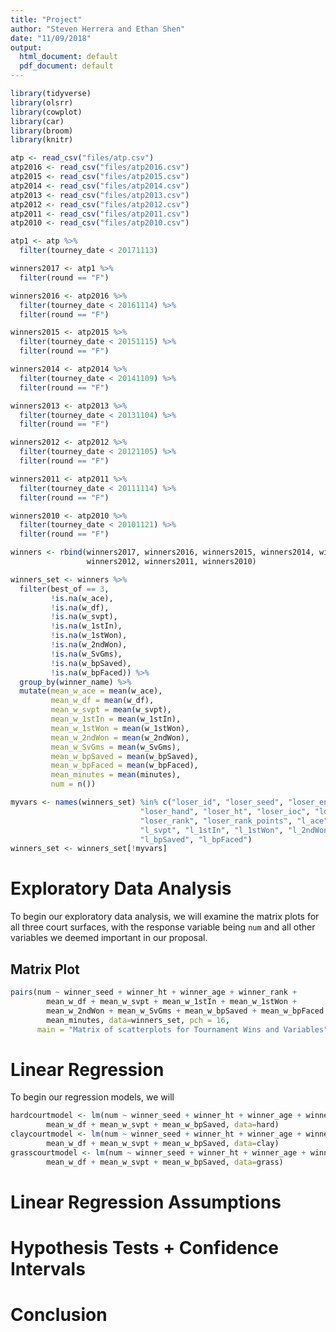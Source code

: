```yaml
---
title: "Project"
author: "Steven Herrera and Ethan Shen"
date: "11/09/2018"
output:
  html_document: default
  pdf_document: default
---
```


```r
library(tidyverse)
library(olsrr)
library(cowplot)
library(car)
library(broom)
library(knitr)
```

```r
atp <- read_csv("files/atp.csv")
atp2016 <- read_csv("files/atp2016.csv")
atp2015 <- read_csv("files/atp2015.csv")
atp2014 <- read_csv("files/atp2014.csv")
atp2013 <- read_csv("files/atp2013.csv")
atp2012 <- read_csv("files/atp2012.csv")
atp2011 <- read_csv("files/atp2011.csv")
atp2010 <- read_csv("files/atp2010.csv")

atp1 <- atp %>%
  filter(tourney_date < 20171113)

winners2017 <- atp1 %>%
  filter(round == "F")

winners2016 <- atp2016 %>%
  filter(tourney_date < 20161114) %>%
  filter(round == "F")

winners2015 <- atp2015 %>%
  filter(tourney_date < 20151115) %>%
  filter(round == "F")

winners2014 <- atp2014 %>%
  filter(tourney_date < 20141109) %>%
  filter(round == "F")

winners2013 <- atp2013 %>%
  filter(tourney_date < 20131104) %>%
  filter(round == "F")

winners2012 <- atp2012 %>%
  filter(tourney_date < 20121105) %>%
  filter(round == "F")

winners2011 <- atp2011 %>%
  filter(tourney_date < 20111114) %>%
  filter(round == "F")

winners2010 <- atp2010 %>%
  filter(tourney_date < 20101121) %>%
  filter(round == "F")

winners <- rbind(winners2017, winners2016, winners2015, winners2014, winners2013, 
                 winners2012, winners2011, winners2010)

winners_set <- winners %>%
  filter(best_of == 3,
         !is.na(w_ace), 
         !is.na(w_df), 
         !is.na(w_svpt), 
         !is.na(w_1stIn), 
         !is.na(w_1stWon), 
         !is.na(w_2ndWon),
         !is.na(w_SvGms), 
         !is.na(w_bpSaved),
         !is.na(w_bpFaced)) %>%
  group_by(winner_name) %>%
  mutate(mean_w_ace = mean(w_ace),
         mean_w_df = mean(w_df),
         mean_w_svpt = mean(w_svpt),
         mean_w_1stIn = mean(w_1stIn),
         mean_w_1stWon = mean(w_1stWon),
         mean_w_2ndWon = mean(w_2ndWon),
         mean_w_SvGms = mean(w_SvGms),
         mean_w_bpSaved = mean(w_bpSaved),
         mean_w_bpFaced = mean(w_bpFaced),
         mean_minutes = mean(minutes),
         num = n())

myvars <- names(winners_set) %in% c("loser_id", "loser_seed", "loser_entry", "loser_name",
                             "loser_hand", "loser_ht", "loser_ioc", "loser_age", 
                             "loser_rank", "loser_rank_points", "l_ace", "l_df", 
                             "l_svpt", "l_1stIn", "l_1stWon", "l_2ndWon", "l_SvGms", 
                             "l_bpSaved", "l_bpFaced") 
winners_set <- winners_set[!myvars]
```


# Exploratory Data Analysis 

To begin our exploratory data analysis, we will examine the matrix plots for all three court surfaces, with the response variable being `num` and all other variables we deemed important in our proposal.

## Matrix Plot
```r
pairs(num ~ winner_seed + winner_ht + winner_age + winner_rank + 
        mean_w_df + mean_w_svpt + mean_w_1stIn + mean_w_1stWon + 
        mean_w_2ndWon + mean_w_SvGms + mean_w_bpSaved + mean_w_bpFaced + 
        mean_minutes, data=winners_set, pch = 16,
      main = "Matrix of scatterplots for Tournament Wins and Variables")
```
# Linear Regression

To begin our regression models, we will

```r
hardcourtmodel <- lm(num ~ winner_seed + winner_ht + winner_age + winner_rank + 
        mean_w_df + mean_w_svpt + mean_w_bpSaved, data=hard)
claycourtmodel <- lm(num ~ winner_seed + winner_ht + winner_age + winner_rank + 
        mean_w_df + mean_w_svpt + mean_w_bpSaved, data=clay)
grasscourtmodel <- lm(num ~ winner_seed + winner_ht + winner_age + winner_rank + 
        mean_w_df + mean_w_svpt + mean_w_bpSaved, data=grass)
```



# Linear Regression Assumptions

# Hypothesis Tests + Confidence Intervals

# Conclusion


